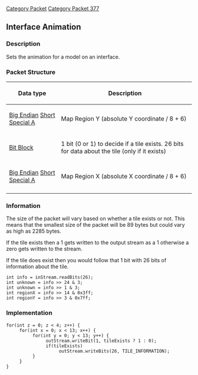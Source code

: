[[Category Packet]]
[[Category Packet 377]]
{{packet|name=Construct Map Region|description=Creates a map region.|opcode=53|type=Variable|length=89|revision=377}}
== Interface Animation ==

=== Description ===
Sets the animation for a model on an interface.

=== Packet Structure ===

{| border=2
! Data type
! Description
|-
| [[Data Types#Non Standard Data Types|Big Endian]] [[Data Types#Standard data types|Short]] [[Data Types#Non Standard Data Types|Special A]]
| Map Region Y (absolute Y coordinate / 8 + 6)
|-
| [[Data Types#Standard data types|Bit Block]]
| 1 bit (0 or 1) to decide if a tile exists. 26 bits for data about the tile (only if it exists)
|-
| [[Data Types#Non Standard Data Types|Big Endian]] [[Data Types#Standard data types|Short]] [[Data Types#Non Standard Data Types|Special A]]
| Map Region X (absolute X coordinate / 8 + 6)
|-
|}

=== Information ===

The size of the packet will vary based on whether a tile exists or not. This means that the smallest size of the packet will be 89 bytes but could vary as high as 2285 bytes.

If the tile exists then a 1 gets written to the output stream as a 1 otherwise a zero gets written to the stream.

If the tile does exist then you would follow that 1 bit with 26 bits of information about the tile.

 int info = inStream.readBits(26);
 int unknown = info >> 24 & 3;
 int unknown = info >> 1 & 3;
 int regionX = info >> 14 & 0x3ff;
 int regionY = info >> 3 & 0x7ff;

=== Implementation ===

 for(int z = 0; z < 4; z++) {
      for(int x = 0; x < 13; x++) {
           for(int y = 0; y < 13; y++) {
                outStream.writeBit(1, tileExists ? 1 : 0);
                if(tileExists)
                     outStream.writeBits(26, TILE_INFORMATION);
           }
      }
 }